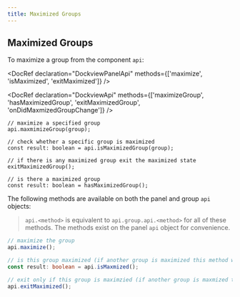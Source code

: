 ```yaml
---
title: Maximized Groups
---
```



## Maximized Groups

To maximize a group from the component `api`:

<DocRef declaration="DockviewPanelApi" methods={['maximize', 'isMaximized', 'exitMaximized']} />

<DocRef declaration="DockviewApi" methods={['maximizeGroup', 'hasMaximizedGroup', 'exitMaximizedGroup', 'onDidMaxmizedGroupChange']} />

```tsx
// maximize a specified group
api.maxmimizeGroup(group);

// check whether a specific group is maximized
const result: boolean = api.isMaximizedGroup(group);

// if there is any maximized group exit the maximized state
exitMaximizedGroup();

// is there a maximized group
const result: boolean = hasMaximizedGroup();
```

The following methods are available on both the panel and group `api` objects:

> `api.<method>` is equivalent to `api.group.api.<method>` for all of these methods. The methods exist on the panel `api` object for convenience.

```ts
// maximize the group
api.maximize();

// is this group maximized (if another group is maximized this method will still return false)
const result: boolean = api.isMaxmized();

// exit only if this group is maximzied (if another group is maxmized this has no affect)
api.exitMaximized();
```

<MultiFrameworkContainer
    height={600}
    sandboxId="maximizegroup-dockview"
    react={DockviewMaximizeGroup}
/>
